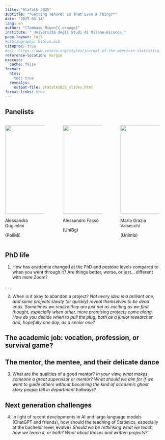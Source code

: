 ```yaml
---
title: "StaTalk 2025"
subtitle: "*Getting Tenure: Is That Even a Thing?*"
date: "2025-06-14"
lang: en
author: "[Tommaso Rigon]{.orange}"
institute: "_Università degli Studi di Milano-Bicocca_"
page-layout: full
#bibliography: biblio.bib
citeproc: true
#csl: https://www.zotero.org/styles/journal-of-the-american-statistical-association
reference-location: margin
execute:
  cache: false
format:
  html:
    toc: true
  revealjs:
    output-file: Statalk2025_slides.html
format-links: true
---
```


## Panelists

::: columns
::: {.column width="30%"}
![](img/guglielmi.png){fig-align="left" height="3in"}

[Alessandra Guglielmi]{.orange} 

(PoliMi)
:::

::: {.column width="4%"}
:::


::: {.column width="30%"}
![](img/fasso.jpg){height="3in" fig-align="center"}

[Alessandro Fassò]{.blue} 

(UniBg)
:::

::: {.column width="4%"}
:::

::: {.column width="30%"}
![](img/fototessera_valsecchi_2_0.jpeg){fig-align="right" height="3in"} 

[Maria Grazia Valsecchi]{.grey} 

(Unimib)
:::
:::

## PhD life

1.  [How has academia changed]{.blue} at the [PhD]{.orange} and [postdoc levels]{.orange} compared to when you went through it? Are things better, worse, or just... different with more Zoom?

. . .

2.  [When is it okay to abandon a project?]{.blue} *Not every idea is a brilliant one, and some projects slowly (or quickly) reveal themselves to be [dead ends]{.grey}. Sometimes we realize they are just not as exciting as we first thought, especially when other, more promising projects come along. How do you decide [when to pull the plug]{.orange}, both as a junior researcher and, hopefully one day, as a senior one?*

## The academic job: vocation, profession, or survival game?

## The mentor, the mentee, and their delicate dance

3. [What are the qualities of a good mentor?]{.blue} *In your view, what makes someone a [great supervisor]{.orange} or mentor? What should we aim for if we want to guide others without becoming the kind of academic ghost story people tell in department hallways?*

## Next generation challenges

4. [In light of recent developments in AI and large language models]{.blue} (ChatGPT and friends), [how should the teaching of Statistics, especially at the bachelor level, evolve?]{.blue} *Should we be rethinking what we teach, how we teach it, or both? What about [theses]{.orange} and [written projects]{.orange}?*